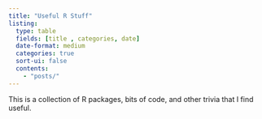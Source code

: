 ```yaml
---
title: "Useful R Stuff"
listing:
  type: table
  fields: [title , categories, date]
  date-format: medium
  categories: true
  sort-ui: false
  contents:
    - "posts/"
---
```


This is a collection of R packages, bits of code, and other trivia that I find useful.

<br>
